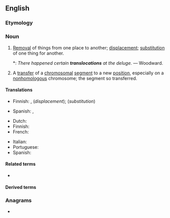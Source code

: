 ==English==

===Etymology===
{{prefix|trans|location|lang=en}}

===Noun===
{{en-noun}}

# [[removal|Removal]] of things from one place to another; [[displacement]]; [[substitution]] of one thing for another.
#*: ''There happened certain '''translocations''' at the deluge.'' &mdash; Woodward.
# {{lb|en|genetics}} A [[transfer]] of a [[chromosomal]] [[segment]] to a new [[position]], especially on a [[nonhomologous]] chromosome; the segment so transferred.

====Translations====
{{trans-top|displacement, substitution}}
* Finnish: {{t+|fi|siirto}}, {{t+|fi|siirtäminen}} (''displacement''); {{t+|fi|korvaaminen}} (''substitution'')
{{trans-mid}}
* Spanish: {{t+|es|traslado}}, {{t|es|translocación}}
{{trans-bottom}}

{{trans-top|genetics: transfer of chromosomal segment}}
* Dutch: {{t+|nl|translocatie|f}}
* Finnish: {{t|fi|translokaatio}}
* French: {{t+|fr|translocation}}
{{trans-mid}}
* Italian: {{t+|it|traslocazione}}
* Portuguese: {{t|pt|translocação}}
* Spanish: {{t|es|traslocación}}
{{trans-bottom}}

====Related terms====
* {{l|en|translocate}}

====Derived terms====
{{der2|lang=en
|translocational
|retrotranslocation
|posttranslocation
|retranslocation}}

===Anagrams===
* {{anagrams|en|cotranslation|transcolation|triacontanols}}